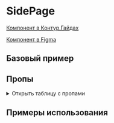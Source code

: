
<Meta of={SidePageStories} />

# SidePage

[Компонент в Контур.Гайдах](https://guides.kontur.ru/components/popup-elements/sidepage/)

[Компонент в Figma](https://www.figma.com/file/87ScqxPzJpF9DcVBNYWOjM/%E2%9A%A1-Kontur-UI-Modern-Layout?node-id=230%3A11142)

<Description />

## Базовый пример

<Primary />

## Пропы

<details>
  <summary>Открыть таблицу с пропами</summary>
  <ArgTypes />
</details>

## Примеры использования

<Stories title="" includePrimary={false} />
